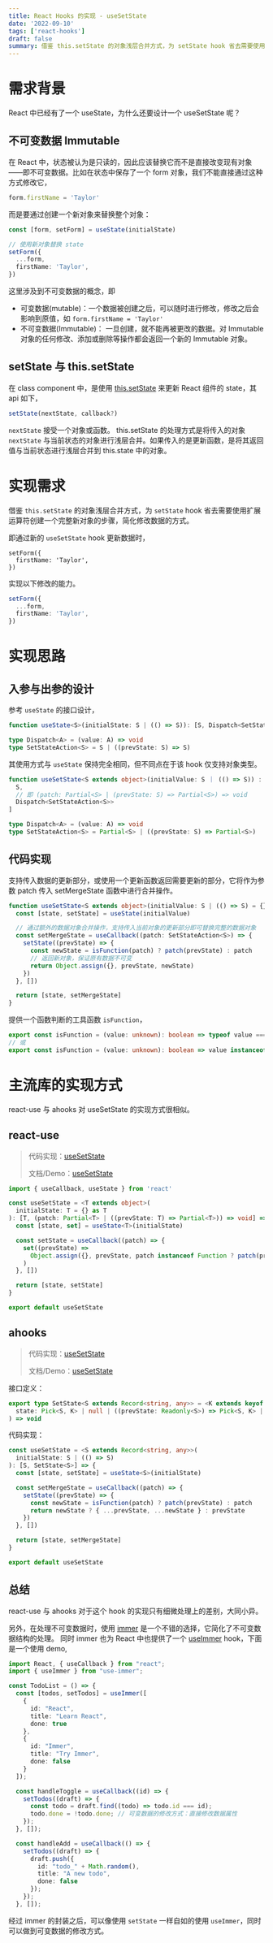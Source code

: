 ```yaml
---
title: React Hooks 的实现 - useSetState
date: '2022-09-10'
tags: ['react-hooks']
draft: false
summary: 借鉴 this.setState 的对象浅层合并方式，为 setState hook 省去需要使用扩展运算符创建一个完整新对象的步骤，简化修改数据的方式。
---
```


# 需求背景

React 中已经有了一个 useState，为什么还要设计一个 useSetState 呢？

## 不可变数据 Immutable

在 React 中，状态被认为是只读的，因此应该替换它而不是直接改变现有对象——即不可变数据。比如在状态中保存了一个 form 对象，我们不能直接通过这种方式修改它，

```typescript
form.firstName = 'Taylor'
```

而是要通过创建一个新对象来替换整个对象：

```typescript
const [form, setForm] = useState(initialState)

// 使用新对象替换 state
setForm({
  ...form,
  firstName: 'Taylor',
})
```

这里涉及到不可变数据的概念，即

- 可变数据(mutable)：一个数据被创建之后，可以随时进行修改，修改之后会影响到原值，如 `form.firstName = 'Taylor'`
- 不可变数据(Immutable)： 一旦创建，就不能再被更改的数据。对 Immutable 对象的任何修改、添加或删除等操作都会返回一个新的 Immutable 对象。

## setState 与 this.setState

在 class component 中，是使用 [this.setState](1-1) 来更新 React 组件的 state，其 api 如下，

[1-1]: https://zh-hans.react.dev/reference/react/Component#setstate

```typescript
setState(nextState, callback?)
```

`nextState` 接受一个对象或函数。
this.setState 的处理方式是将传入的对象 `nextState` 与当前状态的对象进行浅层合并。如果传入的是更新函数，是将其返回值与当前状态进行浅层合并到 this.state 中的对象。

# 实现需求

借鉴 `this.setState` 的对象浅层合并方式，为 `setState` hook 省去需要使用扩展运算符创建一个完整新对象的步骤，简化修改数据的方式。

即通过新的 `useSetState` hook 更新数据时，

```
setForm({
  firstName: 'Taylor',
})
```

实现以下修改的能力。

```typescript
setForm({
  ...form,
  firstName: 'Taylor',
})
```

# 实现思路

## 入参与出参的设计

参考 `useState` 的接口设计，

```typescript
function useState<S>(initialState: S | (() => S)): [S, Dispatch<SetStateAction<S>>]

type Dispatch<A> = (value: A) => void
type SetStateAction<S> = S | ((prevState: S) => S)
```

其使用方式与 `useState` 保持完全相同，但不同点在于该 hook 仅支持对象类型。

```typescript
function useSetState<S extends object>(initialValue: S ｜ (() => S)) : [
  S,
  // 即 (patch: Partial<S> | (prevState: S) => Partial<S>) => void
  Dispatch<SetStateAction<S>>
]

type Dispatch<A> = (value: A) => void
type SetStateAction<S> = Partial<S> | ((prevState: S) => Partial<S>)
```

## 代码实现

支持传入数据的更新部分，或使用一个更新函数返回需要更新的部分，它将作为参数 patch 传入 setMergeState 函数中进行合并操作。

```typescript
function useSetState<S extends object>(initialValue: S | (() => S) = {} as S) {
  const [state, setState] = useState(initialValue)

  // 通过额外的数据对象合并操作，支持传入当前对象的更新部分即可替换完整的数据对象
  const setMergeState = useCallback((patch: SetStateAction<S>) => {
    setState((prevState) => {
      const newState = isFunction(patch) ? patch(prevState) : patch
      // 返回新对象，保证原有数据不可变
      return Object.assign({}, prevState, newState)
    })
  }, [])

  return [state, setMergeState]
}
```

提供一个函数判断的工具函数 `isFunction`，

```typescript
export const isFunction = (value: unknown): boolean => typeof value === 'function'
// 或
export const isFunction = (value: unknown): boolean => value instanceof Function
```

# 主流库的实现方式

react-use 与 ahooks 对 useSetState 的实现方式很相似。

## react-use

> 代码实现：[useSetState][2-1]
>
> 文档/Demo：[useSetState][2-2]

[2-1]: https://github.com/streamich/react-use/blob/master/src/useSetState.ts
[2-2]: https://streamich.github.io/react-use/?path=/story/state-usesetstate--docs

```typescript
import { useCallback, useState } from 'react'

const useSetState = <T extends object>(
  initialState: T = {} as T
): [T, (patch: Partial<T> | ((prevState: T) => Partial<T>)) => void] => {
  const [state, set] = useState<T>(initialState)

  const setState = useCallback((patch) => {
    set((prevState) =>
      Object.assign({}, prevState, patch instanceof Function ? patch(prevState) : patch)
    )
  }, [])

  return [state, setState]
}

export default useSetState
```

## ahooks

> 代码实现：[useSetState][3-1]
>
> 文档/Demo：[useSetState][3-2]

[3-1]: https://github.com/alibaba/hooks/blob/master/packages/hooks/src/useSetState/index.ts
[3-2]: https://ahooks.js.org/zh-CN/hooks/use-set-state

接口定义：

```typescript
export type SetState<S extends Record<string, any>> = <K extends keyof S>(
  state: Pick<S, K> | null | ((prevState: Readonly<S>) => Pick<S, K> | S | null)
) => void
```

代码实现：

```typescript
const useSetState = <S extends Record<string, any>>(
  initialState: S | (() => S)
): [S, SetState<S>] => {
  const [state, setState] = useState<S>(initialState)

  const setMergeState = useCallback((patch) => {
    setState((prevState) => {
      const newState = isFunction(patch) ? patch(prevState) : patch
      return newState ? { ...prevState, ...newState } : prevState
    })
  }, [])

  return [state, setMergeState]
}

export default useSetState
```

## 总结

react-use 与 ahooks 对于这个 hook 的实现只有细微处理上的差别，大同小异。

另外，在处理不可变数据时，使用 [immer](2-1) 是一个不错的选择，它简化了不可变数据结构的处理。
同时 immer 也为 React 中也提供了一个 [useImmer](2-2) hook，下面是一个使用 demo,

[2-1]: https://immerjs.github.io/immer/zh-CN/
[2-2]: https://immerjs.github.io/immer/zh-CN/example-setstate#useimmer

```typescript
import React, { useCallback } from "react";
import { useImmer } from "use-immer";

const TodoList = () => {
  const [todos, setTodos] = useImmer([
    {
      id: "React",
      title: "Learn React",
      done: true
    },
    {
      id: "Immer",
      title: "Try Immer",
      done: false
    }
  ]);

  const handleToggle = useCallback((id) => {
    setTodos((draft) => {
      const todo = draft.find((todo) => todo.id === id);
      todo.done = !todo.done; // 可变数据的修改方式：直接修改数据属性
    });
  }, []);

  const handleAdd = useCallback(() => {
    setTodos((draft) => {
      draft.push({
        id: "todo_" + Math.random(),
        title: "A new todo",
        done: false
      });
    });
  }, []);
```

经过 immer 的封装之后，可以像使用 `setState` 一样自如的使用 `useImmer`，同时可以做到可变数据的修改方式。
